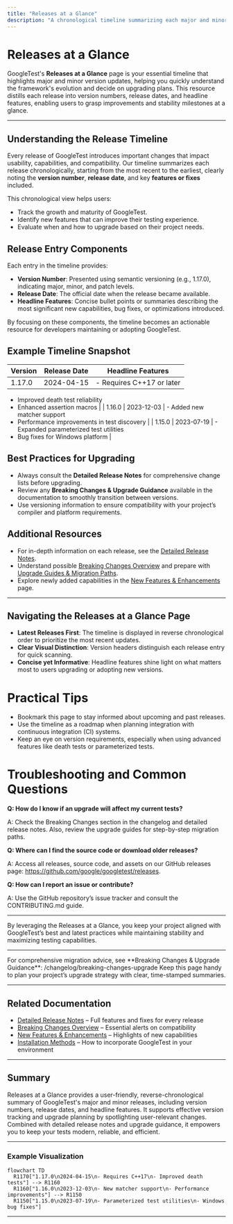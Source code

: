 ```yaml
---
title: "Releases at a Glance"
description: "A chronological timeline summarizing each major and minor release, including version numbers, release dates, and headline features. Helpful for quickly grasping project growth and deciding when to upgrade."
---
```


# Releases at a Glance

GoogleTest's **Releases at a Glance** page is your essential timeline that highlights major and minor version updates, helping you quickly understand the framework's evolution and decide on upgrading plans. This resource distills each release into version numbers, release dates, and headline features, enabling users to grasp improvements and stability milestones at a glance.

---

## Understanding the Release Timeline

Every release of GoogleTest introduces important changes that impact usability, capabilities, and compatibility. Our timeline summarizes each release chronologically, starting from the most recent to the earliest, clearly noting the **version number**, **release date**, and key **features or fixes** included.

This chronological view helps users:

- Track the growth and maturity of GoogleTest.
- Identify new features that can improve their testing experience.
- Evaluate when and how to upgrade based on their project needs.

## Release Entry Components

Each entry in the timeline provides:

- **Version Number**: Presented using semantic versioning (e.g., 1.17.0), indicating major, minor, and patch levels.
- **Release Date**: The official date when the release became available.
- **Headline Features**: Concise bullet points or summaries describing the most significant new capabilities, bug fixes, or optimizations introduced.

By focusing on these components, the timeline becomes an actionable resource for developers maintaining or adopting GoogleTest.

## Example Timeline Snapshot

| Version | Release Date | Headline Features |
|---------|--------------|------------------|
| 1.17.0  | 2024-04-15   | - Requires C++17 or later  
- Improved death test reliability  
- Enhanced assertion macros  |
| 1.16.0  | 2023-12-03   | - Added new matcher support  
- Performance improvements in test discovery  |
| 1.15.0  | 2023-07-19   | - Expanded parameterized test utilities  
- Bug fixes for Windows platform |

## Best Practices for Upgrading

- Always consult the **Detailed Release Notes** for comprehensive change lists before upgrading.
- Review any **Breaking Changes & Upgrade Guidance** available in the documentation to smoothly transition between versions.
- Use versioning information to ensure compatibility with your project’s compiler and platform requirements.

## Additional Resources

- For in-depth information on each release, see the [Detailed Release Notes](/changelog/version-history/release-notes-links).
- Understand possible [Breaking Changes Overview](/changelog/breaking-changes-upgrade/breaking-changes-summary) and prepare with [Upgrade Guides & Migration Paths](/changelog/breaking-changes-upgrade/upgrade-guides).
- Explore newly added capabilities in the [New Features & Enhancements](/changelog/feature-bugfix-log/new-features-and-enhancements) page.

---

## Navigating the Releases at a Glance Page

- **Latest Releases First**: The timeline is displayed in reverse chronological order to prioritize the most recent updates.
- **Clear Visual Distinction**: Version headers distinguish each release entry for quick scanning.
- **Concise yet Informative**: Headline features shine light on what matters most to users upgrading or adopting new versions.

# Practical Tips

- Bookmark this page to stay informed about upcoming and past releases.
- Use the timeline as a roadmap when planning integration with continuous integration (CI) systems.
- Keep an eye on version requirements, especially when using advanced features like death tests or parameterized tests.

# Troubleshooting and Common Questions

**Q: How do I know if an upgrade will affect my current tests?**

A: Check the Breaking Changes section in the changelog and detailed release notes. Also, review the upgrade guides for step-by-step migration paths.

**Q: Where can I find the source code or download older releases?**

A: Access all releases, source code, and assets on our GitHub releases page: https://github.com/google/googletest/releases.

**Q: How can I report an issue or contribute?**

A: Use the GitHub repository’s issue tracker and consult the CONTRIBUTING.md guide.

---

By leveraging the Releases at a Glance, you keep your project aligned with GoogleTest’s best and latest practices while maintaining stability and maximizing testing capabilities.


---

<Info>
For comprehensive migration advice, see **Breaking Changes & Upgrade Guidance**: /changelog/breaking-changes-upgrade
</Info>

<Check>
Keep this page handy to plan your project’s upgrade strategy with clear, time-stamped summaries.
</Check>

---

## Related Documentation

- [Detailed Release Notes](/changelog/version-history/release-notes-links) – Full features and fixes for every release
- [Breaking Changes Overview](/changelog/breaking-changes-upgrade/breaking-changes-summary) – Essential alerts on compatibility
- [New Features & Enhancements](/changelog/feature-bugfix-log/new-features-and-enhancements) – Highlights of new capabilities
- [Installation Methods](/getting-started/setup-and-installation/installation-methods) – How to incorporate GoogleTest in your environment


---

## Summary

Releases at a Glance provides a user-friendly, reverse-chronological summary of GoogleTest's major and minor releases, including version numbers, release dates, and headline features. It supports effective version tracking and upgrade planning by spotlighting user-relevant changes. Combined with detailed release notes and upgrade guidance, it empowers you to keep your tests modern, reliable, and efficient.

---

### Example Visualization

```mermaid
flowchart TD
  R1170["1.17.0\n2024-04-15\n- Requires C++17\n- Improved death tests"] --> R1160
  R1160["1.16.0\n2023-12-03\n- New matcher support\n- Performance improvements"] --> R1150
  R1150["1.15.0\n2023-07-19\n- Parameterized test utilities\n- Windows bug fixes"]
```

---